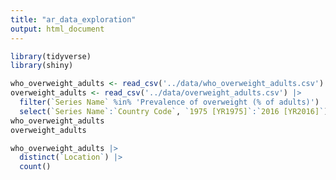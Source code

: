 ```yaml
---
title: "ar_data_exploration"
output: html_document
---
```


```r
library(tidyverse)
library(shiny)
```

```r
who_overweight_adults <- read_csv('../data/who_overweight_adults.csv')
overweight_adults <- read_csv('../data/overweight_adults.csv') |> 
  filter(`Series Name` %in% 'Prevalence of overweight (% of adults)') |> 
  select(`Series Name`:`Country Code`, `1975 [YR1975]`:`2016 [YR2016]`)
who_overweight_adults
overweight_adults
```

```r
who_overweight_adults |> 
  distinct(`Location`) |> 
  count()
  
```

```r

```

```r

```








